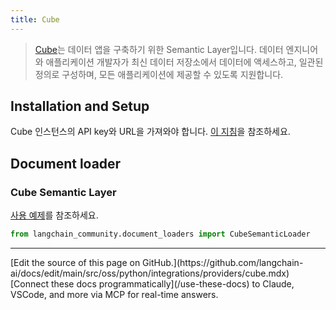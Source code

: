 ```yaml
---
title: Cube
---
```


>[Cube](https://cube.dev/)는 데이터 앱을 구축하기 위한 Semantic Layer입니다. 데이터 엔지니어와 애플리케이션 개발자가 최신 데이터 저장소에서 데이터에 액세스하고,
> 일관된 정의로 구성하며, 모든 애플리케이션에 제공할 수 있도록 지원합니다.

## Installation and Setup

Cube 인스턴스의 API key와 URL을 가져와야 합니다.
[이 지침](https://cube.dev/docs/product/apis-integrations/rest-api#configuration-base-path)을 참조하세요.


## Document loader

### Cube Semantic Layer

[사용 예제](/oss/python/integrations/document_loaders/cube_semantic)를 참조하세요.

```python
from langchain_community.document_loaders import CubeSemanticLoader
```

---

<Callout icon="pen-to-square" iconType="regular">
    [Edit the source of this page on GitHub.](https://github.com/langchain-ai/docs/edit/main/src/oss/python/integrations/providers/cube.mdx)
</Callout>
<Tip icon="terminal" iconType="regular">
    [Connect these docs programmatically](/use-these-docs) to Claude, VSCode, and more via MCP for    real-time answers.
</Tip>
